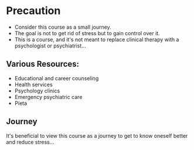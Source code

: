 <h1>Precaution</h1>

<ul>
  <li>Consider this course as a small journey.</li>
  <li>The goal is not to get rid of stress but to gain control over it.</li>
  <li>
    This is a course, and it's not meant to replace clinical therapy with a
    psychologist or psychiatrist...
  </li>
</ul>

<h2>Various Resources:</h2>

<ul>
  <li>Educational and career counseling</li>
  <li>Health services</li>
  <li>Psychology clinics</li>
  <li>Emergency psychiatric care</li>
  <li>Píeta</li>
</ul>

<h2>Journey</h2>

<p>
  It's beneficial to view this course as a journey to get to know oneself better
  and reduce stress...
</p>
